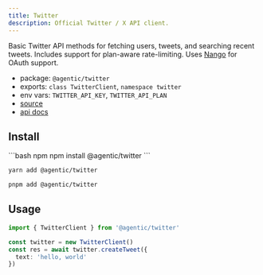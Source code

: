 ```yaml
---
title: Twitter
description: Official Twitter / X API client.
---
```


Basic Twitter API methods for fetching users, tweets, and searching recent tweets. Includes support for plan-aware rate-limiting. Uses [Nango](https://www.nango.dev) for OAuth support.

- package: `@agentic/twitter`
- exports: `class TwitterClient`, `namespace twitter`
- env vars: `TWITTER_API_KEY`, `TWITTER_API_PLAN`
- [source](https://github.com/transitive-bullshit/agentic/blob/main/packages/twitter/src/twitter-client.ts)
- [api docs](https://developer.twitter.com/en/docs/twitter-api)

## Install

<CodeGroup>
```bash npm
npm install @agentic/twitter
```

```bash yarn
yarn add @agentic/twitter
```

```bash pnpm
pnpm add @agentic/twitter
```

</CodeGroup>

## Usage

```ts
import { TwitterClient } from '@agentic/twitter'

const twitter = new TwitterClient()
const res = await twitter.createTweet({
  text: 'hello, world'
})
```
